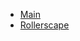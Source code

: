 
*[[Media:BetateamgamesRollerscapeDeloyMain.swf|Main]]
*[[Media:BetateamgamesRollerscapeDeloyRollerscape.swf|Rollerscape]]
